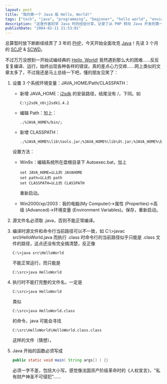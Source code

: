 ---
layout: post
title: "我的第一个 Java 版 Hello, World!"
tags: ["tech", "java", "programming", "beginner", "hello world", "environment setup", "classpath", "java sdk"]
description: "这是作者初学 Java 时的经验分享，记录了从 PHP 转向 Java 开发的第一步尝试。文章详细介绍了编写最基础的 Hello World 程序时遇到的各种困难，以及针对初学者的环境配置指南，包括 JAVA_HOME、Path、CLASSPATH 等变量的设置，源文件命名规则，编译与执行命令的正确用法，以及 Java 主函数格式的严格要求。对于同样初入 Java 世界的新手来说，这是一篇有用的入门参考。"
publishDate: "2004-02-11 21:53:01"
---

总算暂时放下断断续续弄了 3 年的 [PHP](http://www.php.net/)，今天开始全面攻克 [Java](http://java.sun.com/)！先读 3 个月的 [SCJP](http://www.wenhua.org/article/132.htm) & [SCWD](http://www.wenhua.org/article/130.htm)。

不过万万没想到一开始试编经典的 [Hello, World!](http://www2.latech.edu/~acm/HelloWorld.shtml) 竟然遇到那么大的困难……反反复复编译、运行，始终出现各种各样的错误，真的差点心力交瘁……网上类似的文章太多了，不过我还是马上总结一下吧，懂的朋友见笑了：

1. 设置 3 个系统环境变量：JAVA_HOME/Path/CLASSPATH：
   - 新增 JAVA_HOME：[j2sdk](http://java.sun.com/j2se/) 的安装路径，结尾没有 /，下同。如

     ```plaintext
     C:\j2sdk_nb\j2sdk1.4.2
     ```

   - 编辑 Path：加上：

     ```plaintext
     .;%JAVA_HOME%/bin/;
     ```

   - 新增 CLASSPATH：

     ```plaintext
     .;%JAVA_HOME%\lib\tools.jar;%JAVA_HOME%\lib\dt.jar;%JAVA_HOME%\bin
     ```

   设置方法：
   - Win9x：编辑系统所在盘根目录下 Autoexec.bat，加上

     ```batch
     set JAVA_HOME=以上的 JAVAHOME
     set path=以上的 path
     set CLASSPATH=以上的 CLASSPATH
     ```

     重新启动。
   - Win2000/xp/2003：我的电脑(My Computer)->属性 (Properties)->高级 (Advanced)->环境变量 (Environment Variables)。保存，重新启动。

2. 源文件名必须取 .java，否则不能正常编译。

3. 编译时源文件和命令行当前路径可以不一致，如 C:\\>javac src\\HelloWorld.java 而执行 .class 时命令行的当前路径似乎只能是 .class 文件的路径，这点还没有完全搞清楚，反正像

   ```shell
   C:\>java src\HelloWorld
   ```

   不能正常运行，而只能是

   ```shell
   C:\src>java HelloWorld
   ```

4. 执行时不能打完整的文件名，一定是

   ```shell
   C:\src>java HelloWorld
   ```

   类似

   ```shell
   C:\src>java HelloWorld.class
   ```

   的命令，java 可能会寻找

   ```plaintext
   C:\src\HelloWorld\HelloWorld.class.class
   ```

   这样的文件（猜想）。

5. Java 开始的函数必须写成

   ```java
   public static void main( String args[] ) {}
   ```

   必须一字不差，包括大小写。感觉像法国资产阶级革命时的《人权宣言》，"私有财产神圣不可侵犯"……

